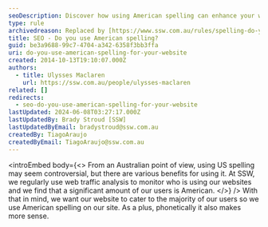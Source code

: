 ```yaml
---
seoDescription: Discover how using American spelling can enhance your website's user experience and improve search engine optimization for international audiences.
type: rule
archivedreason: Replaced by [https://www.ssw.com.au/rules/spelling-do-you-use-us-english](/rules/spelling-do-you-use-us-english)
title: SEO - Do you use American spelling?
guid: be3a9688-99c7-4704-a342-6358f3bb3ffa
uri: do-you-use-american-spelling-for-your-website
created: 2014-10-13T19:10:07.000Z
authors:
  - title: Ulysses Maclaren
    url: https://ssw.com.au/people/ulysses-maclaren
related: []
redirects:
  - seo-do-you-use-american-spelling-for-your-website
lastUpdated: 2024-06-08T03:27:17.000Z
lastUpdatedBy: Brady Stroud [SSW]
lastUpdatedByEmail: bradystroud@ssw.com.au
createdBy: TiagoAraujo
createdByEmail: TiagoAraujo@ssw.com.au
---
```


<introEmbed
  body={<>
From an Australian point of view, using US spelling may seem controversial, but there are various benefits for using it. At SSW, we regularly use web traffic analysis to monitor who is using our websites and we find that a significant amount of our users is American.
  </>}
/>
With that in mind, we want our website to cater to the majority of our users so we use American spelling on our site. As a plus, phonetically it also makes more sense.
